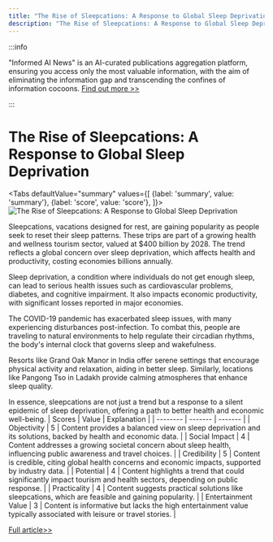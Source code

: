 ```yaml
---
title: "The Rise of Sleepcations: A Response to Global Sleep Deprivation"
description: "The Rise of Sleepcations: A Response to Global Sleep Deprivation"
---
```



:::info

"Informed AI News" is an AI-curated publications aggregation platform, ensuring you access only the most valuable information, with the aim of eliminating the information gap and transcending the confines of information cocoons.  [Find out more >>](/docs/guides)

:::

# The Rise of Sleepcations: A Response to Global Sleep Deprivation


<Tabs
	defaultValue="summary"
	values={[
	{label: 'summary', value: 'summary'},
	{label: 'score', value: 'score'},
]}>
<TabItem value="summary">
<img
  src="https://image.informedainews.com/2024/06/Soc-vBl-1717900375-0.jpg"
  alt="The Rise of Sleepcations: A Response to Global Sleep Deprivation"
/>



Sleepcations, vacations designed for rest, are gaining popularity as people seek to reset their sleep patterns. These trips are part of a growing health and wellness tourism sector, valued at $400 billion by 2028. The trend reflects a global concern over sleep deprivation, which affects health and productivity, costing economies billions annually.

Sleep deprivation, a condition where individuals do not get enough sleep, can lead to serious health issues such as cardiovascular problems, diabetes, and cognitive impairment. It also impacts economic productivity, with significant losses reported in major economies.

The COVID-19 pandemic has exacerbated sleep issues, with many experiencing disturbances post-infection. To combat this, people are traveling to natural environments to help regulate their circadian rhythms, the body's internal clock that governs sleep and wakefulness.

Resorts like Grand Oak Manor in India offer serene settings that encourage physical activity and relaxation, aiding in better sleep. Similarly, locations like Pangong Tso in Ladakh provide calming atmospheres that enhance sleep quality.

In essence, sleepcations are not just a trend but a response to a silent epidemic of sleep deprivation, offering a path to better health and economic well-being.
</TabItem>
<TabItem value="score">
	| Scores     | Value   | Explanation |
	| -------- | ------- | ------- |
	| Objectivity  | 5    | Content provides a balanced view on sleep deprivation and its solutions, backed by health and economic data.    |
	| Social Impact | 4     | Content addresses a growing societal concern about sleep health, influencing public awareness and travel choices.    |
	| Credibility    | 5    | Content is credible, citing global health concerns and economic impacts, supported by industry data.    |
	| Potential    | 4    | Content highlights a trend that could significantly impact tourism and health sectors, depending on public response.    |
	| Practicality    | 4    | Content suggests practical solutions like sleepcations, which are feasible and gaining popularity.    |
	| Entertainment Value    | 3    | Content is informative but lacks the high entertainment value typically associated with leisure or travel stories.    |
</TabItem>
</Tabs>

[Full article>>](https://asia.nikkei.com/Life-Arts/Life/Travel-focuses-on-new-holy-grail-sleepcations)
